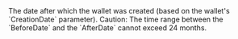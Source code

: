   

<ParamField body="AfterDate" type="timestamp" >     
The date after which the wallet was created (based on the wallet's `CreationDate` parameter).
Caution: The time range between the `BeforeDate` and the `AfterDate` cannot exceed 24 months. 
</ParamField>